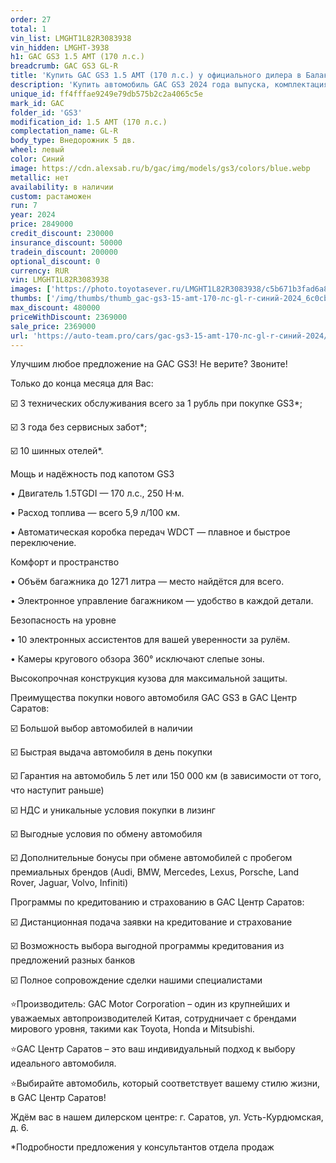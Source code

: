 ```yaml
---
order: 27
total: 1
vin_list: LMGHT1L82R3083938
vin_hidden: LMGHT-3938
h1: GAC GS3 1.5 AMT (170 л.с.)
breadcrumb: GAC GS3 GL-R
title: 'Купить GAC GS3 1.5 AMT (170 л.с.) у официального дилера в Балаково'
description: 'Купить автомобиль GAC GS3 2024 года выпуска, комплектация GL-R, цвет - Синий, двигатель - 1.5 AMT (170 л.с.) у официального дилера в г. Балаково. Стоимость данного автомобиля GAC GS3 – 2369000'
unique_id: ff4fffae9249e79db575b2c2a4065c5e
mark_id: GAC
folder_id: 'GS3'
modification_id: 1.5 AMT (170 л.с.)
complectation_name: GL-R
body_type: Внедорожник 5 дв.
wheel: левый
color: Синий
image: https://cdn.alexsab.ru/b/gac/img/models/gs3/colors/blue.webp
metallic: нет
availability: в наличии
custom: растаможен
run: 7
year: 2024
price: 2849000
credit_discount: 230000
insurance_discount: 50000
tradein_discount: 200000
optional_discount: 0
currency: RUR
vin: LMGHT1L82R3083938
images: ['https://photo.toyotasever.ru/LMGHT1L82R3083938/c5b671b3fad6a81963df47cf04e6c0cb.jpg', 'https://photo.toyotasever.ru/LMGHT1L82R3083938/ef77b6d63ed77e26391c636dce391853.jpeg', 'https://photo.toyotasever.ru/LMGHT1L82R3083938/daf11567cea03d16d025e7ee9cf79ef1.jpeg', 'https://photo.toyotasever.ru/LMGHT1L82R3083938/65727fb67c272e607f73ecbaf2d78aa9.jpeg', 'https://photo.toyotasever.ru/LMGHT1L82R3083938/68554256ddcff9b760088c7d3aa0e40d.jpeg', 'https://photo.toyotasever.ru/LMGHT1L82R3083938/f1f431da6462eace2f98770e3b8b7d9b.jpeg', 'https://photo.toyotasever.ru/LMGHT1L82R3083938/982990d28cf9db9c3709303ff1fb0114.jpeg', 'https://photo.toyotasever.ru/LMGHT1L82R3083938/8777be0122033353b1ab3d1967436ccb.jpeg', 'https://photo.toyotasever.ru/LMGHT1L82R3083938/e48a35a3d2a004cda544ae1e13775b66.jpeg', 'https://photo.toyotasever.ru/LMGHT1L82R3083938/a0fcad6e620fd0a9baf923dea8b7a35f.jpeg', 'https://photo.toyotasever.ru/LMGHT1L82R3083938/67aa1f8bb1ada159f9fc96092b863ad4.jpeg', 'https://photo.toyotasever.ru/LMGHT1L82R3083938/aafe1751b818fbd148332962d3de1462.jpeg', 'https://photo.toyotasever.ru/LMGHT1L82R3083938/1ddfb9cdda7d6cb3189686c28a19f556.jpeg', 'https://photo.toyotasever.ru/LMGHT1L82R3083938/bb2bf5bf78f3dbbb2755f832e96e03ce.jpeg', 'https://photo.toyotasever.ru/LMGHT1L82R3083938/65e519dfb85b07fd56e4ada372dbe0dc.jpeg', 'https://photo.toyotasever.ru/LMGHT1L82R3083938/103e7a1cd960912770dc1a726cfd0105.jpeg', 'https://photo.toyotasever.ru/LMGHT1L82R3083938/71d49e0301158f1e65dd50eb4db65bdf.jpeg', 'https://photo.toyotasever.ru/LMGHT1L82R3083938/8b5da154ce416d743dd0b5f79afb9d61.jpeg', 'https://photo.toyotasever.ru/LMGHT1L82R3083938/85fb0808941480cb597aa5ae1606ad38.jpeg', 'https://photo.toyotasever.ru/LMGHT1L82R3083938/b22300c7fdec7a505b2773c99400729d.jpeg', 'https://photo.toyotasever.ru/LMGHT1L82R3083938/69cca0848909256e81ba67d86b9e75a7.jpeg', 'https://photo.toyotasever.ru/LMGHT1L82R3083938/3316984ce5e37bc6bb739a91e6211170.jpeg', 'https://photo.toyotasever.ru/LMGHT1L82R3083938/27062dcecd8f4fed31b0e64cd42d7b8b.jpeg', 'https://photo.toyotasever.ru/LMGHT1L82R3083938/31f28bcf9513544d6836f8712a9865b9.jpeg', 'https://photo.toyotasever.ru/LMGHT1L82R3083938/5caf5ba6a6bba825bfe4abff5ae07281.jpeg', 'https://photo.toyotasever.ru/LMGHT1L82R3083938/503764ac44754092c4aa048e88a9b213.jpeg', 'https://photo.toyotasever.ru/LMGHT1L82R3083938/43f4de4e2aecf97a9a723f82f6a3d753.jpeg']
thumbs: ['/img/thumbs/thumb_gac-gs3-15-amt-170-лс-gl-r-синий-2024_6c0cb_0.webp', '/img/thumbs/thumb_gac-gs3-15-amt-170-лс-gl-r-синий-2024_91853_1.webp', '/img/thumbs/thumb_gac-gs3-15-amt-170-лс-gl-r-синий-2024_79ef1_2.webp', '/img/thumbs/thumb_gac-gs3-15-amt-170-лс-gl-r-синий-2024_78aa9_3.webp', '/img/thumbs/thumb_gac-gs3-15-amt-170-лс-gl-r-синий-2024_0e40d_4.webp']
max_discount: 480000
priceWithDiscount: 2369000
sale_price: 2369000
url: 'https://auto-team.pro/cars/gac-gs3-15-amt-170-лс-gl-r-синий-2024/'
---
```

<p>
 Улучшим любое предложение на GAC GS3! Не верите? Звоните!
</p>
<p>
</p>
<p>
 Только до конца месяца для Вас:
</p>
<p>
</p>
<p>
 ☑️ 3 технических обслуживания всего за 1 рубль при покупке GS3*;
</p>
<p>
 ☑️ 3 года без сервисных забот*;
</p>
<p>
 ☑️ 10 шинных отелей*.
</p>
<p>
</p>
<p>
 Мощь и надёжность под капотом GS3
</p>
<p>
</p>
<p>
 • Двигатель 1.5TGDI — 170 л.с., 250 Н·м.
</p>
<p>
 • Расход топлива — всего 5,9 л/100 км.
</p>
<p>
 • Автоматическая коробка передач WDCT — плавное и быстрое переключение.
</p>
<p>
</p>
<p>
 Комфорт и пространство
</p>
<p>
</p>
<p>
 • Объём багажника до 1271 литра — место найдётся для всего.
</p>
<p>
 • Электронное управление багажником — удобство в каждой детали.
</p>
<p>
</p>
<p>
 Безопасность на уровне
</p>
<p>
</p>
<p>
 • 10 электронных ассистентов для вашей уверенности за рулём.
</p>
<p>
 • Камеры кругового обзора 360° исключают слепые зоны.
</p>
<p>
 Высокопрочная конструкция кузова для максимальной защиты.
</p>
<p>
</p>
<p>
 Преимущества покупки нового автомобиля GAC GS3 в GАС Центр Саратов:
</p>
<p>
 ☑️ Большой выбор автомобилей в наличии
</p>
<p>
 ☑️ Быстрая выдача автомобиля в день покупки
</p>
<p>
 ☑️ Гарантия на автомобиль 5 лет или 150 000 км (в зависимости от того, что наступит раньше)
</p>
<p>
 ☑️ НДС и уникальные условия покупки в лизинг
</p>
<p>
 ☑️ Выгодные условия по обмену автомобиля
</p>
<p>
 ☑️ Дополнительные бонусы при обмене автомобилей с пробегом премиальных брендов (Audi, BMW, Mercedes, Lexus, Porsche, Land Rover, Jaguar, Volvo, Infiniti)
</p>
<p>
</p>
<p>
 Программы по кредитованию и страхованию в GАС Центр Саратов:
</p>
<p>
 ☑️ Дистанционная подача заявки на кредитование и страхование
</p>
<p>
 ☑️ Возможность выбора выгодной программы кредитования из предложений разных банков
</p>
<p>
 ☑️ Полное сопровождение сделки нашими специалистами
</p>
<p>
</p>
<p>
 ⭐️Производитель: GAC Motor Corporation – один из крупнейших и уважаемых автопроизводителей Китая, сотрудничает с брендами мирового уровня, такими как Toyota, Honda и Mitsubishi.
</p>
<p>
 ⭐️GАС Центр Саратов – это ваш индивидуальный подход к выбору идеального автомобиля.
</p>
<p>
 ⭐️Выбирайте автомобиль, который соответствует вашему стилю жизни, в GАС Центр Саратов!
</p>
<p>
</p>
<p>
 Ждём вас в нашем дилерском центре: г. Саратов, ул. Усть-Курдюмская, д. 6.
</p>
<p>
</p>
<p>
 *Подробности предложения у консультантов отдела продаж
</p>
